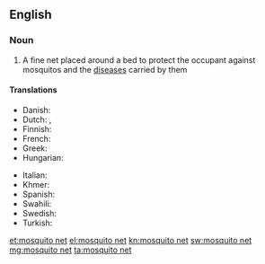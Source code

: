 ==English==

===Noun===
{{wikipedia}}
{{en-noun|head=[[mosquito]] [[net]]}}

# A fine net placed around a bed to protect the occupant against mosquitos and the [[disease]]s carried by them

====Translations====
{{trans-top|fine net used to protect against mosquitos}}
* Danish: {{t-|da|myggenet|n}}
* Dutch: {{t+|nl|klamboe|m}}, {{t-|nl|muskietennet|n}}
* Finnish: {{t+|fi|hyttysverkko}}
* French: {{t+|fr|moustiquaire|f}}
*Greek: {{t+|el|κουνουπιέρα|tr=kounoupiéra}}
*Hungarian: {{t+|hu|szúnyogháló}}
{{trans-mid}}
* Italian: {{t+|it|zanzariera|f}}
* Khmer: {{t|km|មុង|tr=mung|sc=Khmr}}
*Spanish: {{t-|es|mosquitero|m}}
* Swahili: {{t+|sw|kiandarua cha mbu}}
*Swedish: {{t-|sv|myggnät|n}}
* Turkish: {{t+|tr|cibinlik}}
{{trans-bottom}}

[[et:mosquito net]]
[[el:mosquito net]]
[[kn:mosquito net]]
[[sw:mosquito net]]
[[mg:mosquito net]]
[[ta:mosquito net]]